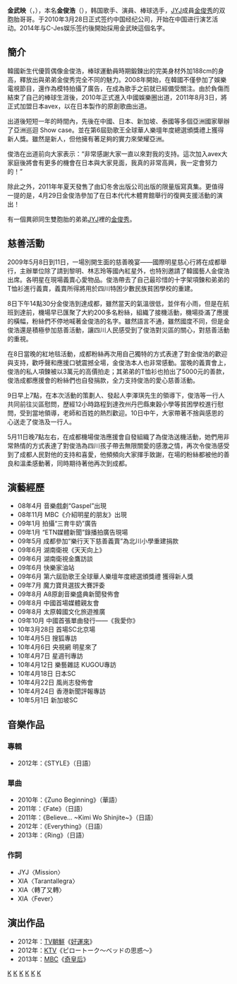 {{blpunsourced|time=2017-02-08T13:40:48+00:00}}
{{藝人
|姓名 = 金武映
|類型 = 男藝人
|羅馬拼音 = Kim Mu-young
|本名 = 金俊浩（{{lang|ko|김준호}}）
|英文名 = Zuno
|國籍 = {{KOR}}
|民族 = 
|出生日期 = {{birth date and age|1986|12|15}}
|出生地点 = {{KOR}}[[京畿道|京畿道]][[高陽市|高陽市]]
|職業 = [[歌手|歌手]]、[[演員|演員]]
|語言 = [[韓語|韓語]]、[[中文|中文]]、[[日文|日文]]
|宗教信仰 = [[基督教|基督教]]
|出道日期 = 2008年
|活躍年代 = 
|經紀公司 = C-Jes Entertainment
}}
{{Infobox Korean name
|title= 藝名
|hangul= 김무영
|hanja= {{linktext|金|武|映}}
}}

'''金武映'''（{{lang-ko|김무영}}，{{bd|1986年|12月15日}}），本名'''金俊浩'''（{{lang|ko|김준호}}），韩国歌手、演員、棒球选手，[[JYJ|JYJ]]成員[[金俊秀|金俊秀]]的双胞胎哥哥。于2010年3月28日正式签约中国经纪公司，开始在中国进行演艺活动。2014年与C-Jes娱乐签约後開始採用金武映這個名字。

== 簡介 ==
韓國新生代優質偶像金俊浩，棒球運動員時期鍛鍊出的完美身材外加188cm的身高，釋放出與弟弟金俊秀完全不同的魅力。2008年開始，在韓國不僅參加了娛樂電視節目，還作為模特拍攝了廣告，在成為歌手之前就已經備受關注。由於負傷而結束了自己的棒球生涯後，2010年正式進入中國娛樂圈出道，2011年8月3日，將正式加盟日本avex，以在日本製作的原創歌曲出道。 

出道後短短一年的時間內，先後在中國、日本、新加坡、泰國等多個亞洲國家舉辦了亞洲巡迴 Show case。並在第6屆勁歌王全球華人樂壇年度總選頒獎禮上獲得新人獎。雖然是新人，但他擁有著足夠的實力來榮耀亞洲。 

俊浩在出道前向大家表示：“非常感謝大家一直以來對我的支持。這次加入avex大家庭後將會有更多的機會在日本與大家見面，我真的非常高興，我一定會努力的！” 

除此之外，2011年年夏天發售了由幻冬舍出版公司出版的限量版寫真集。更值得一提的是，4月29日金俊浩參加了在日本代代木體育館舉行的復興支援活動<girls award>的演出！

有一個異卵同生雙胞胎的弟弟[[JYJ|JYJ]]裡的[[金俊秀|金俊秀]]。

== 慈善活動 ==
2009年5月8日到11日，一場別開生面的慈善晚宴――國際明星慈心行將在成都舉行，主辦單位除了請到黎明、林志玲等國內紅星外，也特別邀請了韓國藝人金俊浩出席。各明星在現場義賣心愛物品。俊浩帶去了自己最珍惜的十字架項鍊和弟弟的T恤衫進行義賣，義賣所得將用於四川特困少數民族貧困學校的重建。
 
8日下午14點30分金俊浩到達成都，雖然當天的氣溫很低，並伴有小雨，但是在航班到達前，機場早已匯聚了大約200多名粉絲，組織了接機活動，機場掛滿了應援的橫幅，粉絲們不停地喊著金俊浩的名字。雖然語言不通，雖然國度不同，但是金俊浩還是積極參加慈善活動，讓四川人民感受到了俊浩對災區的關心，對慈善活動的重視。 

在8日當晚的紅地毯活動，成都粉絲再次用自己獨特的方式表達了對金俊浩的歡迎與支持，歡呼聲和應援口號震撼全場，金俊浩本人也非常感動。當晚的義賣會上，俊浩的私人項鍊被以3萬元的高價拍走；其弟弟的T恤衫也拍出了5000元的善款，俊浩成都應援會的粉絲們也自發捐款，全力支持俊浩的愛心慈善活動。 

9日早上7點，在本次活動的策劃人、發起人李澤琪先生的領導下，俊浩等一行人共同前往災區慰問，歷經12小時路程到達孜州丹巴縣東穀小學等貧困學校進行慰問，受到當地領導，老師和百姓的熱烈歡迎。10日中午，大家帶著不捨與感恩的心送走了俊浩及一行人。 

5月11日晚7點左右，在成都機場俊浩應援會自發組織了為俊浩送機活動，她們用非常熱情的方式表達了對俊浩為四川孩子帶去無限關愛的感激之情，再次令俊浩感受到了成都人民對他的支持和喜愛，他頻頻向大家揮手致謝，在場的粉絲都被他的善良和溫柔感動著，同時期待著他再次到成都。 
== 演藝經歷 ==
* 08年4月 音樂戲劇“Gaspel”出現 
* 08年11月 MBC《介紹明星的朋友》出現 
* 09年1月 拍攝“三育牛奶”廣告 
* 09年1月 “ETN媒體新聞”錄播拍廣告現場 
* 09年5月 成都參加“樂行天下慈善義賣”為北川小學重建捐款 
* 09年6月 湖南衛視《天天向上》 
* 09年6月 湖南衛視金鷹訪談 
* 09年6月 快樂家油站 
* 09年6月 第六屆勁歌王全球華人樂壇年度總選頒獎禮 獲得新人獎 
* 09年7月 魔力寶貝選拔大賽評委 
* 09年8月 A8原創音樂盛典新聞發佈會 
* 09年8月 中國首場媒體親友會 
* 09年8月 太原韓國文化旅遊推廣 
* 09年10月 中國首張單曲發行——《我愛你》 
* 10年3月28日 首場SC北京場 
* 10年4月5日 搜狐專訪 
* 10年4月6日 央視網 明星來了 
* 10年4月7日 星週刊專訪 
* 10年4月12日 樂藝雜誌 KUGOU專訪 
* 10年4月18日 日本SC 
* 10年4月22日 風尚志發佈會 
* 10年4月24日 香港新聞評報專訪 
* 10年5月1日 新加坡SC 
== 音樂作品 ==
=== 專輯 ===
*2012年：《STYLE》（日語）
=== 單曲 ===
*2010年：《Zuno Beginning》（華語）
*2011年：《Fate》（日語）
*2011年：《Believe... ~Kimi Wo Shinjite~》（日語）
*2012年：《Everything》（日語）
*2013年：《Ring》（日語）
=== 作詞 ===
*JYJ〈Mission〉
*XIA〈Tarantallegra〉
*XIA〈轉了又轉〉
*XIA〈Fever〉

== 演出作品 ==
*2012年：[[TV朝鮮|TV朝鮮]]《[[好運來|好運來]]》
*2012年：[[關西電視台|KTV]]《ピロートーク〜ベッドの思惑〜》
*2013年：[[文化廣播_(韓國)|MBC]]《[[奇皇后_(電視劇)|奇皇后]]》
{{C-JeS Entertainment}}

[[Category:韓國男歌手|K]]
[[Category:韓國電視演員|K]]
[[Category:韓國新教徒|K]]
[[Category:京畿道出身人物|K]]
[[Category:高陽市出身人物|K]]
[[Category:金姓|K]]